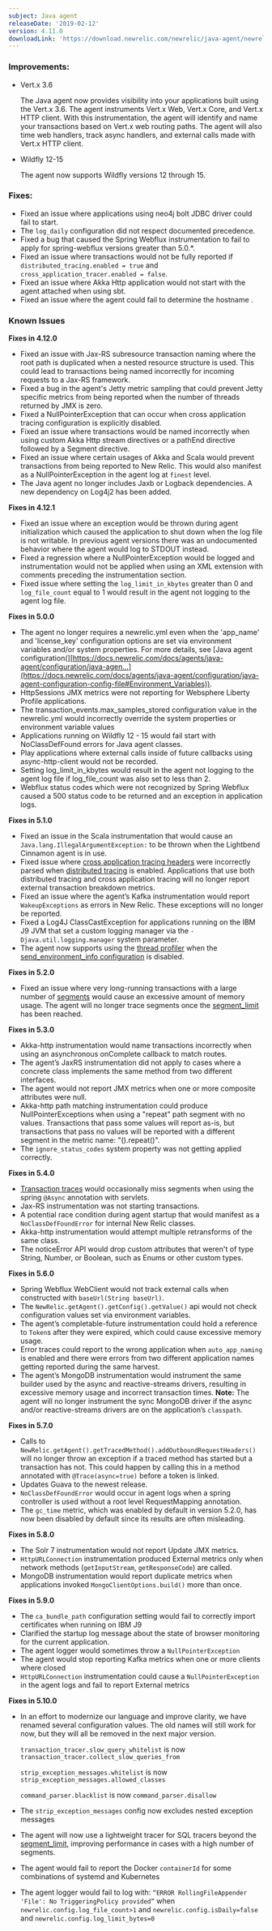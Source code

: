 ```yaml
---
subject: Java agent
releaseDate: '2019-02-12'
version: 4.11.0
downloadLink: 'https://download.newrelic.com/newrelic/java-agent/newrelic-agent/4.11.0/'
---
```


### Improvements:

* Vert.x 3.6

  The Java agent now provides visibility into your applications built using the Vert.x 3.6. The agent instruments Vert.x Web, Vert.x Core, and Vert.x HTTP client. With this instrumentation, the agent will identify and name your transactions based on Vert.x web routing paths. The agent will also time web handlers, track async handlers, and external calls made with Vert.x HTTP client.
* Wildfly 12-15

  The agent now supports Wildfly versions 12 through 15.

### Fixes:

* Fixed an issue where applications using neo4j bolt JDBC driver could fail to start.
* The `log_daily` configuration did not respect documented precedence.
* Fixed a bug that caused the Spring Webflux instrumentation to fail to apply for spring-webflux versions greater than 5.0.\*.
* Fixed an issue where transactions would not be fully reported if `distributed_tracing.enabled = true` and `cross_application_tracer.enabled = false`.
* Fixed an issue where Akka Http application would not start with the agent attached when using sbt.
* Fixed an issue where the agent could fail to determine the hostname .

### Known Issues

**Fixes in 4.12.0**

* Fixed an issue with Jax-RS subresource transaction naming where the root path is duplicated when a nested resource structure is used. This could lead to transactions being named incorrectly for incoming requests to a Jax-RS framework.
* Fixed a bug in the agent's Jetty metric sampling that could prevent Jetty specific metrics from being reported when the number of threads returned by JMX is zero.
* Fixed a NullPointerException that can occur when cross application tracing configuration is explicitly disabled.
* Fixed an issue where transactions would be named incorrectly when using custom Akka Http stream directives or a pathEnd directive followed by a Segment directive.
* Fixed an issue where certain usages of Akka and Scala would prevent transactions from being reported to New Relic. This would also manifest as a NullPointerException in the agent log at `finest` level.
* The Java agent no longer includes Jaxb or Logback dependencies. A new dependency on Log4j2 has been added.

**Fixes in 4.12.1**

* Fixed an issue where an exception would be thrown during agent initialization which caused the application to shut down when the log file is not writable. In previous agent versions there was an undocumented behavior where the agent would log to STDOUT instead.
* Fixed a regression where a NullPointerException would be logged and instrumentation would not be applied when using an XML extension with comments preceding the instrumentation section.
* Fixed issue where setting the `log_limit_in_kbytes` greater than 0 and `log_file_count` equal to 1 would result in the agent not logging to the agent log file.

**Fixes in 5.0.0**

* The agent no longer requires a newrelic.yml even when the 'app_name' and 'license_key' configuration options are set via environment variables and/or system properties. For more details, see \[Java agent configuration(][https://docs.newrelic.com/docs/agents/java-agent/configuration/java-agen...](https://docs.newrelic.com/docs/agents/java-agent/configuration/java-agent-configuration-config-file#Environment_Variables)).
* HttpSessions JMX metrics were not reporting for Websphere Liberty Profile applications.
* The transaction_events.max_samples_stored configuration value in the newrelic.yml would incorrectly override the system properties or environment variable values
* Applications running on Wildfly 12 - 15 would fail start with NoClassDefFound errors for Java agent classes.
* Play applications where external calls inside of future callbacks using async-http-client would not be recorded.
* Setting log_limit_in_kbytes would result in the agent not logging to the agent log file if log_file_count was also set to less than 2.
* Webflux status codes which were not recognized by Spring Webflux caused a 500 status code to be returned and an exception in application logs.

**Fixes in 5.1.0**

* Fixed an issue in the Scala instrumentation that would cause an `Java.lang.IllegalArgumentException:` to be thrown when the Lightbend Cinnamon agent is in use.
* Fixed issue where [cross application tracing headers](https://docs.newrelic.com/docs/apm/transactions/cross-application-traces/introduction-cross-application-traces) were incorrectly parsed when [distributed tracing](https://docs.newrelic.com/docs/apm/distributed-tracing/getting-started/introduction-distributed-tracing) is enabled. Applications that use both distributed tracing and cross application tracing will no longer report external transaction breakdown metrics.
* Fixed an issue where the agent’s Kafka instrumentation would report `WakeupExceptions` as errors in New Relic. These exceptions will no longer be reported.
* Fixed a Log4J ClassCastException for applications running on the IBM J9 JVM that set a custom logging manager via the `-Djava.util.logging.manager` system parameter.
* The agent now supports using the [thread profiler](https://docs.newrelic.com/docs/apm/applications-menu/events/thread-profiler-tool) when the [send_environment_info configuration](https://docs.newrelic.com/docs/agents/java-agent/configuration/java-agent-configuration-config-file#cfg-send_environment_info) is disabled.

**Fixes in 5.2.0**

* Fixed an issue where very long-running transactions with a large number of [segments](https://docs.newrelic.com/docs/apm/transactions/intro-transactions/transactions-new-relic-apm#segments) would cause an excessive amount of memory usage. The agent will no longer trace segments once the [segment_limit](https://docs.newrelic.com/docs/agents/java-agent/configuration/java-agent-configuration-config-file#cfg-tt-segment_limit) has been reached.

**Fixes in 5.3.0**

* Akka-http instrumentation would name transactions incorrectly when using an asynchronous onComplete callback to match routes.
* The agent’s JaxRS instrumentation did not apply to cases where a concrete class implements the same method from two different interfaces.
* The agent would not report JMX metrics when one or more composite attributes were null.
* Akka-http path matching instrumentation could produce NullPointerExceptions when using a "repeat" path segment with no values. Transactions that pass some values will report as-is, but transactions that pass no values will be reported with a different segment in the metric name: "().repeat()".
* The `ignore_status_codes` system property was not getting applied correctly.

**Fixes in 5.4.0**

* [Transaction traces](https://docs.newrelic.com/docs/apm/transactions/transaction-traces/introduction-transaction-traces) would occasionally miss segments when using the spring `@Async` annotation with servlets.
* Jax-RS instrumentation was not starting transactions.
* A potential race condition during agent startup that would manifest as a `NoClassDefFoundError` for internal New Relic classes.
* Akka-http instrumentation would attempt multiple retransforms of the same class.
* The noticeError API would drop custom attributes that weren't of type String, Number, or Boolean, such as Enums or other custom types.

**Fixes in 5.6.0**

* Spring Webflux WebClient would not track external calls when constructed with `baseUrl(String baseUrl)`.
* The `NewRelic.getAgent().getConfig().getValue()` api would not check configuration values set via environment variables.
* The agent’s completable-future instrumentation could hold a reference to `Token`s after they were expired, which could cause excessive memory usage.
* Error traces could report to the wrong application when `auto_app_naming` is enabled and there were errors from two different application names getting reported during the same harvest.
* The agent’s MongoDB instrumentation would instrument the same builder used by the async and reactive-streams drivers, resulting in excessive memory usage and incorrect transaction times. **Note:** The agent will no longer instrument the sync MongoDB driver if the async and/or reactive-streams drivers are on the application’s `classpath`.

**Fixes in 5.7.0**

* Calls to `NewRelic.getAgent().getTracedMethod().addOutboundRequestHeaders()` will no longer throw an exception if a traced method has started but a transaction has not. This could happen by calling this in a method annotated with `@Trace(async=true)` before a token is linked.
* Updates Guava to the newest release.
* `NoClassDefFoundError` would occur in agent logs when a spring controller is used without a root level RequestMapping annotation.
* The `gc_time` metric, which was enabled by default in version 5.2.0, has now been disabled by default since its results are often misleading.

**Fixes in 5.8.0**

* The Solr 7 instrumentation would not report Update JMX metrics.
* `HttpURLConnection` instrumentation produced External metrics only when network methods (`getInputStream`, `getResponseCode`) are called.
* MongoDB instrumentation would report duplicate metrics when applications invoked `MongoClientOptions.build()` more than once.

**Fixes in 5.9.0**

* The `ca_bundle_path` configuration setting would fail to correctly import certificates when running on IBM J9
* Clarified the startup log message about the state of browser monitoring for the current application.
* The agent logger would sometimes throw a `NullPointerException`
* The agent would stop reporting Kafka metrics when one or more clients where closed
* `HttpURLConnection` instrumentation could cause a `NullPointerException` in the agent logs and fail to report External metrics

**Fixes in 5.10.0**

* In an effort to modernize our language and improve clarity, we have renamed several configuration values. The old names will still work for now, but they will all be removed in the next major version.

  `transaction_tracer.slow_query_whitelist` is now `transaction_tracer.collect_slow_queries_from`

  `strip_exception_messages.whitelist` is now `strip_exception_messages.allowed_classes`

  `command_parser.blacklist` is now `command_parser.disallow`
* The `strip_exception_messages` config now excludes nested exception messages
* The agent will now use a lightweight tracer for SQL tracers beyond the [segment_limit](https://docs.newrelic.com/docs/agents/java-agent/configuration/java-agent-configuration-config-file#cfg-tt-segment_limit), improving performance in cases with a high number of segments.
* The agent would fail to report the Docker `containerId` for some combinations of systemd and Kubernetes
* The agent logger would fail to log with: `“ERROR RollingFileAppender 'File': No TriggeringPolicy provided”` when `newrelic.config.log_file_count>1` and `newrelic.config.isDaily=false` and `newrelic.config.log_limit_bytes=0`
